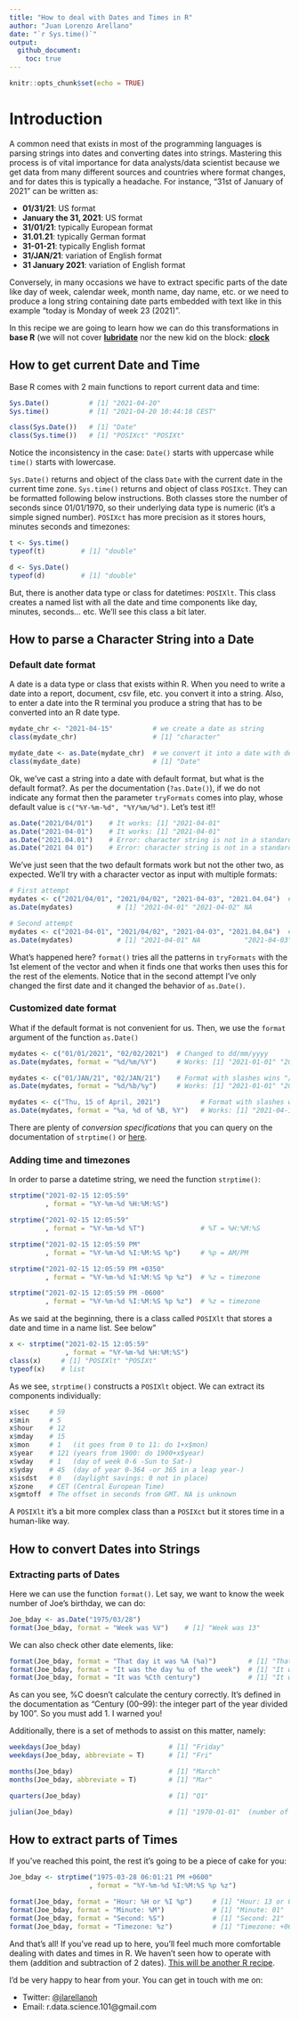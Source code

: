 ```yaml
---
title: "How to deal with Dates and Times in R"
author: "Juan Lorenzo Arellano"
date: "`r Sys.time()`"
output:
  github_document:
    toc: true
---
```


```r
knitr::opts_chunk$set(echo = TRUE)
```

# Introduction

A common need that exists in most of the programming languages is parsing strings into dates and converting dates into strings. Mastering this process is of vital importance for data analysts/data scientist because we get data from many different sources and countries where format changes, and for dates this is typically a headache. For instance, "31st of January of 2021" can be written as:

* **01/31/21**: US format
* **January the 31, 2021**: US format
* **31/01/21**: typically European format
* **31.01.21**: typically German format
* **31-01-21**: typically English format
* **31/JAN/21**: variation of English format
* **31 January 2021**: variation of English format

Conversely, in many occasions we have to extract specific parts of the date like day of week, calendar week, month name, day name, etc. or we need to produce a long string containing date parts embedded with text like in this example "today is Monday of week 23 (2021)".

In this recipe we are going to learn how we can do this transformations in **base R** (we will not cover [**lubridate**](https://lubridate.tidyverse.org/) nor the new kid on the block: [**clock**](https://clock.r-lib.org/)

## How to get current Date and Time

Base R comes with 2 main functions to report current data and time:

```r
Sys.Date()          # [1] "2021-04-20"
Sys.time()          # [1] "2021-04-20 10:44:18 CEST"

class(Sys.Date())   # [1] "Date"
class(Sys.time())   # [1] "POSIXct" "POSIXt" 
```

Notice the inconsistency in the case: `Date()` starts with uppercase while `time()` starts with lowercase.

`Sys.Date()` returns and object of the class `Date` with the current date in the current time zone. `Sys.time()` returns and object of class `POSIXct`. They can be formatted following below instructions. Both classes store the number of seconds since 01/01/1970, so their underlying data type is numeric (it's a simple signed number). `POSIXct` has more precision as it stores hours, minutes seconds and timezones:

```r
t <- Sys.time()    
typeof(t)         # [1] "double"

d <- Sys.Date()    
typeof(d)         # [1] "double"
```

But, there is another data type or class for datetimes: `POSIXlt`. This class creates a named list with all the date and time components like day, minutes, seconds... etc. We'll see this class a bit later.

## How to parse a Character String into a Date

### Default date format

A date is a data type or class that exists within R. When you need to write a date into a report, document, csv file, etc. you convert it into a string. Also, to enter a date into the R terminal you produce a string that has to be converted into an R date type.

```r
mydate_chr <- "2021-04-15"          # we create a date as string
class(mydate_chr)                   # [1] "character"

mydate_date <- as.Date(mydate_chr)  # we convert it into a date with default format yyyy-mm-dd 
class(mydate_date)                  # [1] "Date"
```

Ok, we've cast a string into a date with default format, but what is the default format?. As per the documentation (`?as.Date()`), if we do not indicate any format then the parameter `tryFormats` comes into play, whose default value is `c("%Y-%m-%d", "%Y/%m/%d")`. Let's test it!!

```r
as.Date("2021/04/01")    # It works: [1] "2021-04-01"
as.Date("2021-04-01")    # It works: [1] "2021-04-01"
as.Date("2021.04.01")    # Error: character string is not in a standard unambiguous format
as.Date("2021 04 01")    # Error: character string is not in a standard unambiguous format
```

We've just seen that the two default formats work but not the other two, as expected. We'll try with a character vector as input with multiple formats:

```r
# First attempt
mydates <- c("2021/04/01", "2021/04/02", "2021-04-03", "2021.04.04")  # Format with slashes "/" wins
as.Date(mydates)           # [1] "2021-04-01" "2021-04-02" NA           NA 

# Second attempt
mydates <- c("2021-04-01", "2021/04/02", "2021-04-03", "2021.04.04")  # Format with dashes "-" wins
as.Date(mydates)           # [1] "2021-04-01" NA           "2021-04-03" NA  

```

What's happened here? `format()` tries all the patterns in `tryFormats` with the 1st element of the vector and when it finds one that works then uses this for the rest of the elements. Notice that in the second attempt I've only changed the first date and it changed the behavior of `as.Date()`.

### Customized date format

What if the default format is not convenient for us. Then, we use the `format` argument of the function `as.Date()`

```r
mydates <- c("01/01/2021", "02/02/2021")  # Changed to dd/mm/yyyy
as.Date(mydates, format = "%d/%m/%Y")     # Works: [1] "2021-01-01" "2021-02-02"

mydates <- c("01/JAN/21", "02/JAN/21")    # Format with slashes wins "/"
as.Date(mydates, format = "%d/%b/%y")     # Works: [1] "2021-01-01" "2021-01-02"

mydates <- c("Thu, 15 of April, 2021")          # Format with slashes wins "/"
as.Date(mydates, format = "%a, %d of %B, %Y")   # Works: [1] "2021-04-15"

```

There are plenty of *conversion specifications* that you can query on the documentation of `strptime()` or [here](https://rdrr.io/r/base/strptime.html).

### Adding time and timezones

In order to parse a datetime string, we need the function `strptime()`:

```r
strptime("2021-02-15 12:05:59"
         , format = "%Y-%m-%d %H:%M:%S")

strptime("2021-02-15 12:05:59"
         , format = "%Y-%m-%d %T")              # %T = %H:%M:%S

strptime("2021-02-15 12:05:59 PM"
         , format = "%Y-%m-%d %I:%M:%S %p")     # %p = AM/PM

strptime("2021-02-15 12:05:59 PM +0350"
         , format = "%Y-%m-%d %I:%M:%S %p %z")  # %z = timezone

strptime("2021-02-15 12:05:59 PM -0600"
         , format = "%Y-%m-%d %I:%M:%S %p %z")  # %z = timezone
```

As we said at the beginning, there is a class called `POSIXlt` that stores a date and time in a name list. See below"

```r

x <- strptime("2021-02-15 12:05:59"
              , format = "%Y-%m-%d %H:%M:%S")
class(x)     # [1] "POSIXlt" "POSIXt"
typeof(x)    # list
```

As we see, `strptime()` constructs a `POSIXlt` object. We can extract its components individually:

```r
x$sec     # 59
x$min     # 5
x$hour    # 12
x$mday    # 15
x$mon     # 1   (it goes from 0 to 11: do 1+x$mon)
x$year    # 121 (years from 1900: do 1900+x$year)
x$wday    # 1   (day of week 0-6 -Sun to Sat-)
x$yday    # 45  (day of year 0-364 -or 365 in a leap year-)
x$isdst   # 0   (daylight savings: 0 not in place)
x$zone    # CET (Central European Time)
x$gmtoff  # The offset in seconds from GMT. NA is unknown

```

A `POSIXlt` it's  a bit more complex class than a `POSIXct` but it stores time in a human-like way.

## How to convert Dates into Strings

### Extracting parts of Dates

Here we can use the function `format()`. Let say, we want to know the week number of Joe's birthday, we can do:

```r
Joe_bday <- as.Date("1975/03/28")
format(Joe_bday, format = "Week was %V")    # [1] "Week was 13"
```

We can also check other date elements, like:

```r
format(Joe_bday, format = "That day it was %A (%a)")        # [1] "That day it was Friday (Fri)"
format(Joe_bday, format = "It was the day %u of the week")  # [1] "It was the day 3rd of the week 5"
format(Joe_bday, format = "It was %Cth century")            # [1] "It was 19th century (really ??)"
```

As can you see, %C doesn't calculate the century correctly. It's defined in the documentation as "Century (00–99): the integer part of the year divided by 100". So you must add 1. I warned you!

Additionally, there is a set of methods to assist on this matter, namely:

```r
weekdays(Joe_bday)                      # [1] "Friday"
weekdays(Joe_bday, abbreviate = T)      # [1] "Fri"

months(Joe_bday)                        # [1] "March"
months(Joe_bday, abbreviate = T)        # [1] "Mar"

quarters(Joe_bday)                      # [1] "Q1" 

julian(Joe_bday)                        # [1] "1970-01-01"  (number of days since 1970-01-01)

```

## How to extract parts of Times

If you've reached this point, the rest it's going to be a piece of cake for you:

```r
Joe_bday <- strptime("1975-03-28 06:01:21 PM +0600"
                    , format = "%Y-%m-%d %I:%M:%S %p %z")

format(Joe_bday, format = "Hour: %H or %I %p")     # [1] "Hour: 13 or 01 PM" 
format(Joe_bday, format = "Minute: %M")            # [1] "Minute: 01"
format(Joe_bday, format = "Second: %S")            # [1] "Second: 21"
format(Joe_bday, format = "Timezone: %z")          # [1] "Timezone: +0600"
```

And that's all! If you've read up to here, you'll feel much more comfortable dealing with dates and times in R. We haven't seen how to operate with them (addition and subtraction of 2 dates). [This will be another R recipe](How-to-add-and-subtract-Dates-and-Times-in-R.html).

I'd be very happy to hear from your. You can get in touch with me on:

* Twitter: [\@jlarellanoh](https://twitter.com/jlarellanoh)
* Email: r.data.science.101@gmail.com

